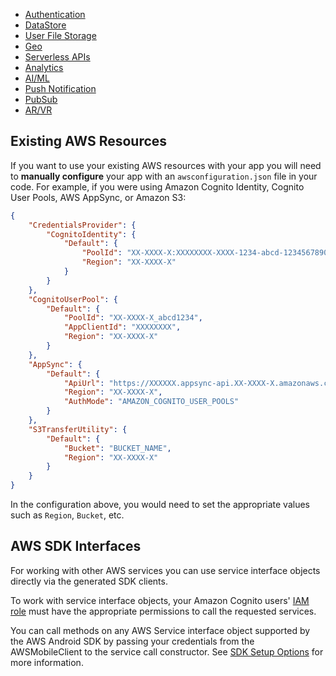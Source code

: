 - [Authentication](/lib/auth/getting-started)
- [DataStore](/lib/datastore/getting-started)
- [User File Storage](/lib/storage/getting-started)
- [Geo](/lib/geo/getting-started)
- [Serverless APIs](/lib/graphqlapi/getting-started)
- [Analytics](/lib/analytics/getting-started)
- [AI/ML](/lib/predictions/getting-started) 
- [Push Notification](/lib/push-notifications/getting-started)
- [PubSub](/lib/pubsub/getting-started)
- [AR/VR](/lib/xr/getting-started)

## Existing AWS Resources

If you want to use your existing AWS resources with your app you will need to **manually configure** your app with an `awsconfiguration.json` file in your code. For example, if you were using Amazon Cognito Identity, Cognito User Pools, AWS AppSync, or Amazon S3:

```json
{
    "CredentialsProvider": {
        "CognitoIdentity": {
            "Default": {
                "PoolId": "XX-XXXX-X:XXXXXXXX-XXXX-1234-abcd-1234567890ab",
                "Region": "XX-XXXX-X"
            }
        }
    },
    "CognitoUserPool": {
        "Default": {
            "PoolId": "XX-XXXX-X_abcd1234",
            "AppClientId": "XXXXXXXX",
            "Region": "XX-XXXX-X"
        }
    },
    "AppSync": {
        "Default": {
            "ApiUrl": "https://XXXXXX.appsync-api.XX-XXXX-X.amazonaws.com/graphql",
            "Region": "XX-XXXX-X",
            "AuthMode": "AMAZON_COGNITO_USER_POOLS"
        }
    },
    "S3TransferUtility": {
        "Default": {
            "Bucket": "BUCKET_NAME",
            "Region": "XX-XXXX-X"
        }
    }
}
```

In the configuration above, you would need to set the appropriate values such as `Region`, `Bucket`, etc.

## AWS SDK Interfaces

For working with other AWS services you can use service interface objects directly via the generated SDK clients. 

<Callout>

To work with service interface objects, your Amazon Cognito users' [IAM role](https://docs.aws.amazon.com/cognito/latest/developerguide/iam-roles.html) must have the appropriate permissions to call the requested services.

</Callout>

You can call methods on any AWS Service interface object supported by the AWS Android SDK by passing your credentials from the AWSMobileClient to the service call constructor. See [SDK Setup Options](/sdk/configuration/setup-options) for more information.
